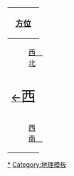 {|id="toc"  style="margin:0 0 2em 2em;float:right;width:180px;"
!colspan="3" style="font-size:1.1em" align="center"|[[方位]]
|-
|align="right"|[[西北|西　<br>北]]
!style="padding:15px;" align="center"|[[北|<span style="font-size:1.5em">↑</span><br><span style="font-size:2em;">北</span>]]
|[[东北|　東<br>北]]
|-
|align="right"|[[西|<span style="font-size:1.5em;">←</span><span style="font-size:2em">西</span>]]
!style="font-size:1.5em;" align="center"|[[中]]
|[[東|<span style="font-size:2em">東</span><span style="font-size:1.5em;">→</span>]]
|-
|align="right"|[[西南|西<br>南　]]
!style="padding:15px;" align="center"|[[南|<span style="font-size:2em;">南</span><br><span style="font-size:1.5em;">↓</span>]]
|[[東南|東<br>　南]]
|}
<noinclude>
[[Category:方位|*]]
[[Category:地理模板]]

</noinclude>